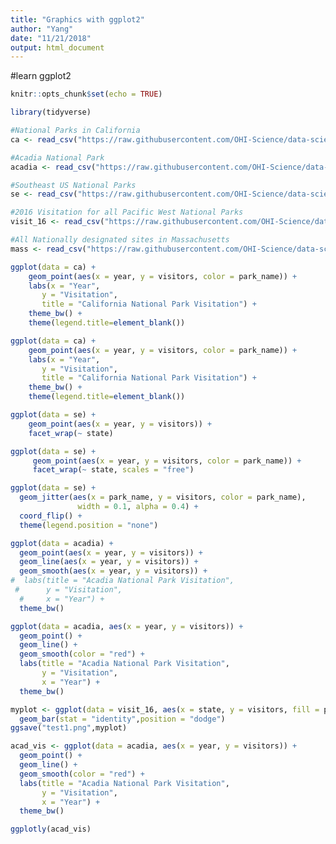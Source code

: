 ```yaml
---
title: "Graphics with ggplot2"
author: "Yang"
date: "11/21/2018"
output: html_document
---
```

#learn ggplot2

```r
knitr::opts_chunk$set(echo = TRUE)
```


```r
library(tidyverse)
```


```r
#National Parks in California
ca <- read_csv("https://raw.githubusercontent.com/OHI-Science/data-science-training/master/data/ca.csv") 

#Acadia National Park
acadia <- read_csv("https://raw.githubusercontent.com/OHI-Science/data-science-training/master/data/acadia.csv")

#Southeast US National Parks
se <- read_csv("https://raw.githubusercontent.com/OHI-Science/data-science-training/master/data/se.csv")

#2016 Visitation for all Pacific West National Parks
visit_16 <- read_csv("https://raw.githubusercontent.com/OHI-Science/data-science-training/master/data/visit_16.csv")

#All Nationally designated sites in Massachusetts
mass <- read_csv("https://raw.githubusercontent.com/OHI-Science/data-science-training/master/data/mass.csv")
```

```r
ggplot(data = ca) +
    geom_point(aes(x = year, y = visitors, color = park_name)) +
    labs(x = "Year",
       y = "Visitation",
       title = "California National Park Visitation") +
    theme_bw() +
    theme(legend.title=element_blank())
```

```r
ggplot(data = ca) +
    geom_point(aes(x = year, y = visitors, color = park_name)) +
    labs(x = "Year",
       y = "Visitation",
       title = "California National Park Visitation") +
    theme_bw() +
    theme(legend.title=element_blank())
```

```r
ggplot(data = se) +
    geom_point(aes(x = year, y = visitors)) +
    facet_wrap(~ state)
```


```r
ggplot(data = se) +
     geom_point(aes(x = year, y = visitors, color = park_name)) +
     facet_wrap(~ state, scales = "free")
```

```r
ggplot(data = se) + 
  geom_jitter(aes(x = park_name, y = visitors, color = park_name), 
               width = 0.1, alpha = 0.4) +
  coord_flip() +
  theme(legend.position = "none") 
```

```r
ggplot(data = acadia) + 
  geom_point(aes(x = year, y = visitors)) +
  geom_line(aes(x = year, y = visitors)) +
  geom_smooth(aes(x = year, y = visitors)) +
#  labs(title = "Acadia National Park Visitation",
 #      y = "Visitation",
  #     x = "Year") +
  theme_bw()
```

```r
ggplot(data = acadia, aes(x = year, y = visitors)) + 
  geom_point() +
  geom_line() +
  geom_smooth(color = "red") +
  labs(title = "Acadia National Park Visitation",
       y = "Visitation",
       x = "Year") +
  theme_bw()
```

```r
myplot <- ggplot(data = visit_16, aes(x = state, y = visitors, fill = park_name)) + 
  geom_bar(stat = "identity",position = "dodge")
ggsave("test1.png",myplot)
```

```r
acad_vis <- ggplot(data = acadia, aes(x = year, y = visitors)) + 
  geom_point() +
  geom_line() +
  geom_smooth(color = "red") +
  labs(title = "Acadia National Park Visitation",
       y = "Visitation",
       x = "Year") +
  theme_bw()

ggplotly(acad_vis)
```








